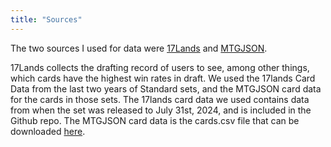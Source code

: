 ```yaml
---
title: "Sources"
---
```


The two sources I used for data were [17Lands](https://www.17lands.com/card_data) and [MTGJSON](https://mtgjson.com).

17Lands collects the drafting record of users to see, among other things, which cards have the highest win rates in draft. We used the 17lands Card Data from the last two years of Standard sets, and the MTGJSON card data for the cards in those sets. The 17lands card data we used contains data from when the set was released to July 31st, 2024, and is included in the Github repo. The MTGJSON card data is the cards.csv file that can be downloaded [here](https://mtgjson.com/api/v5/csv/).